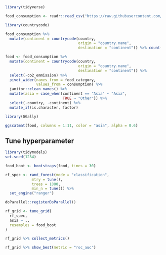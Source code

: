```r
library(tidyverse)

food_consumption <- readr::read_csv("https://raw.githubusercontent.com/rfordatascience/tidytuesday/master/data/2020/2020-02-18/food_consumption.csv")
```

```r
library(countrycode)

food_consumption %>%
  mutate(continent = countrycode(country, 
                                 origin = "country.name",
                                 destination = "continent")) %>% count(continent)

food <- food_consumption %>%
  mutate(continent = countrycode(country, 
                                 origin = "country.name",
                                 destination = "continent")) %>%
  select(-co2_emmission) %>% 
  pivot_wider(names_from = food_category,
              values_from = consumption) %>% 
  janitor::clean_names() %>% 
  mutate(asia = case_when(continent == "Asia" ~ "Asia",
                          TRUE ~ "Other")) %>% 
  select(-country, -continent) %>% 
  mutate_if(is.character, factor)
```

```r
library(GGally)

ggscatmat(food, columns = 1:11, color = "asia", alpha = 0.6)
```
## Tune hyperparameter
```r
library(tidymodels)
set.seed(1234)

food_boot <- bootstraps(food, times = 30)

rf_spec <- rand_forest(mode = "classification",
            mtry = tune(),
            trees = 1000,
            min_n = tune()) %>% 
  set_engine("ranger")

doParallel::registerDoParallel()

rf_grid <- tune_grid(
  rf_spec,
  asia ~ .,
  resamples = food_boot
)

rf_grid %>% collect_metrics()

rf_grid %>% show_best(metric = "roc_auc")

```










